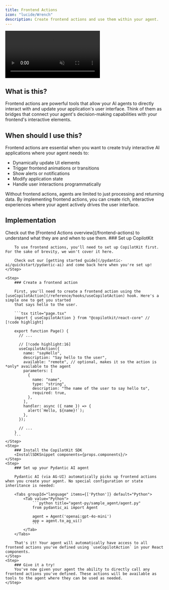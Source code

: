 ```yaml
---
title: Frontend Actions
icon: "lucide/Wrench"
description: Create frontend actions and use them within your agent.
---
```



<video
  src="https://cdn.copilotkit.ai/docs/copilotkit/images/frontend-actions-demo.mp4"
  className="rounded-lg shadow-xl"
  loop
  playsInline
  controls
  autoPlay
  muted
/>
<Callout>
  This video shows the result of `npx copilotkit@latest init` with the [implementation](#implementation) section applied to it!
</Callout>

## What is this?

Frontend actions are powerful tools that allow your AI agents to directly interact with and update your application's user interface. Think of them as bridges that connect your agent's decision-making capabilities with your frontend's interactive elements.

## When should I use this?

Frontend actions are essential when you want to create truly interactive AI applications where your agent needs to:

- Dynamically update UI elements
- Trigger frontend animations or transitions
- Show alerts or notifications
- Modify application state
- Handle user interactions programmatically

Without frontend actions, agents are limited to just processing and returning data. By implementing frontend actions, you can create rich, interactive experiences where your agent actively drives the user interface.

## Implementation

<Callout>
Check out the [Frontend Actions overview](/frontend-actions) to understand what they are and when to use them.
</Callout>

<Steps>
    <Step>
        ### Set up CopilotKit

        To use frontend actions, you'll need to set up CopilotKit first. For the sake of brevity, we won't cover it here.

        Check out our [getting started guide](/pydantic-ai/quickstart/pydantic-ai) and come back here when you're set up!
    </Step>

    <Step>
        ### Create a frontend action

        First, you'll need to create a frontend action using the [useCopilotAction](/reference/hooks/useCopilotAction) hook. Here's a simple one to get you started
        that says hello to the user.

        ```tsx title="page.tsx"
        import { useCopilotAction } from "@copilotkit/react-core" // [!code highlight]

        export function Page() {
          // ...

          // [!code highlight:16]
          useCopilotAction({
            name: "sayHello",
            description: "Say hello to the user",
            available: "remote", // optional, makes it so the action is *only* available to the agent
            parameters: [
              {
                name: "name",
                type: "string",
                description: "The name of the user to say hello to",
                required: true,
              },
            ],
            handler: async ({ name }) => {
              alert(`Hello, ${name}!`);
            },
          });

          // ...
        }
        ```
    </Step>
    <Step>
        ### Install the CopilotKit SDK
        <InstallSDKSnippet components={props.components}/>
    </Step>
    <Step>
        ### Set up your Pydantic AI agent

        Pydantic AI (via AG-UI) automatically picks up frontend actions when you create your agent. No special configuration or state inheritance is needed:

        <Tabs groupId="language" items={['Python']} default="Python">
            <Tab value="Python">
                ```python title="agent-py/sample_agent/agent.py"
                from pydantic_ai import Agent

                agent = Agent('openai:gpt-4o-mini')
                app = agent.to_ag_ui()
                ```
            </Tab>
        </Tabs>

        That's it! Your agent will automatically have access to all frontend actions you've defined using `useCopilotAction` in your React components.
    </Step>
    <Step>
        ### Give it a try!
        You've now given your agent the ability to directly call any frontend actions you've defined. These actions will be available as tools to the agent where they can be used as needed.
    </Step>

</Steps> 